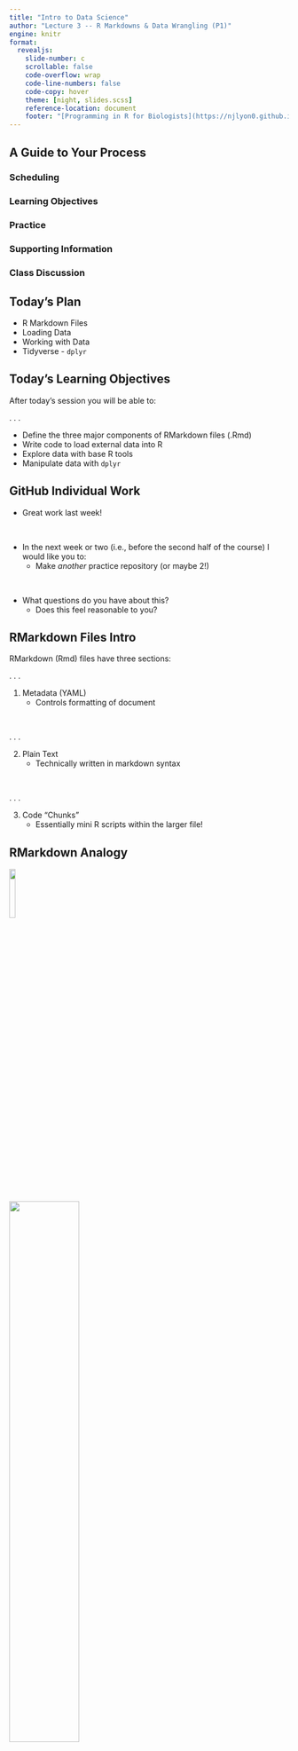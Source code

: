 ```yaml
---
title: "Intro to Data Science"
author: "Lecture 3 -- R Markdowns & Data Wrangling (P1)"
engine: knitr
format: 
  revealjs: 
    slide-number: c
    scrollable: false
    code-overflow: wrap
    code-line-numbers: false
    code-copy: hover
    theme: [night, slides.scss]
    reference-location: document
    footer: "[Programming in R for Biologists](https://njlyon0.github.io/teach_r-for-biologists/)"
---
```


## A Guide to Your Process

### [Scheduling]{.blue}

### [Learning Objectives]{.purple}

### [Practice]{.pink}

### [Supporting Information]{.orange}

### [Class Discussion]{.gold}

## [Today's Plan]{.blue}

- R Markdown Files
- Loading Data
- Working with Data
- Tidyverse - `dplyr`

## [Today's Learning Objectives]{.purple}

After today's session you will be able to:

. . .

- Define the three major components of RMarkdown files (.Rmd)
- Write code to load external data into R
- Explore data with base R tools
- Manipulate data with `dplyr`

## [GitHub Individual Work]{.gold} {.smaller}

- Great work last week!

\

- In the next week or two (i.e., before the second half of the course) I would like you to:
    - Make _another_ practice repository (or maybe 2!)

\

- What questions do you have about this?
    - Does this feel reasonable to you?

## [RMarkdown Files Intro]{.orange} {.smaller}

RMarkdown (Rmd) files have three sections:

. . . 

1. Metadata (YAML)
    - Controls formatting of document

\

. . . 

2. Plain Text
    - Technically written in [markdown syntax]{.purple}

\

. . . 

3. Code "Chunks"
    - Essentially mini R scripts within the larger file!

## [RMarkdown Analogy]{.orange}

![](images/logo-r.png){.absolute top=110 left=160 width="15%"}

![](images/chocolate.png){.absolute top=300 left=-10 width="50%"}

![](images/hex-rmarkdown.png){.absolute top=105 left=720 width="11%"}

![](images/cookie.png){.absolute top=250 left=625 width="30%"}

## [Rmds Part 1: Metadata]{.orange} {.smaller}

- Document formatting metadata is called YAML
    - <u>Y</u>et <u>A</u>nother <u>M</u>arkup <u>L</u>anguage

\

. . .

- Defines document header information & formatting
    - Title, Author, Date
    - File output type

\

. . .


- Output options:
    - HTML = like a webpage but outputs as a file rather than a living website
    - PDF

## [Rmds Part 2: Plain Text]{.orange} 

- Write text just like you would in MS Word / etc.

\

. . .

- _But_, there is no toolbar with buttons for doing formatting

\

. . . 

- Instead [Markdown syntax]{.purple} is required to accomplish these tweaks

## [Markdown Syntax]{.orange} {.smaller}

- Your function tutorials have four **required** markdown styles:

\

. . .

1. \# = headings (_more_ \# = _smaller_ heading)
2. \_text\_ = italics
3. \*\*text\*\* = bold
4. \[text\]\(link\) = hyperlinked text

\

Other format options here: [markdownguide.org/basic-syntax](https://markdownguide.offshoot.io/basic-syntax/)

## [Rmds Part 3: Code Chunks]{.orange} {.smaller}

Let's look at the structure of an example code chunk

:::{.r-stack}

![](images/code-chunk.png){.fragment .fade-out}

![](images/code-chunk-annotated.png){.fragment}

:::

\

. . .

Note that chunk definition must be formatted like:

    - ```{language chunk_name, option_1, option_2, ...}

## [Code Chunks Options]{.orange}

Let's check out three crucial code chunk options!

. . . 

<p align="center">
<img src="images/code-chunk-options.png" width="120%">
</p>

. . .

- For a full list of options see [here](www.rstudio.com/wp-content/uploads/2015/03/rmarkdown-reference.pdf)

## [Practice: RMarkdown Files]{.pink} {.smaller}

![](images/hex-rmarkdown.png){.absolute top=0 left=1100 width="12%"}

- Install the `rmarkdown` package
    - Remember to use the `install.packages` function

\

. . .

2. Create a new RMarkdown file!
    - File `r fontawesome::fa("arrow-right", a11y = "sem")` New File `r fontawesome::fa("arrow-right", a11y = "sem")` R Markdown...
    - In resulting pop-up, skip to bottom and click "OK"

\

. . .

3. Look at (1) YAML, (2) Plain text, and (3) code chunks

    - Take notes on anything that jumps out at you

\

. . .

4. Click the "knit" button

## [Temperature Check]{.purple}

#### How are you Feeling?

<p align="center">
<img src="comics/debugging.png" alt="Comic-style graph depicting someone's emotional state as they debug code (from initial struggle and defeat to eventual triumph)">
</p>

## [Loading Data]{.orange}

- Function to use depends on file type
    - CSV = `read.csv`
    - MS Excel = `readxl::read_excel`

\

. . .

- Need to assign to an object to use the data!

```.r
my_data <- read.csv(file = "my_data_file.csv")
```

## [Download Example Data]{.gold}

1. From the course page, download "minnow.csv"

\

2. Move "minnow.csv" from your "Downloads" folder to your RStudio Project folder

\

3. Make a new script for today's lecture

## [Practice: Load Data]{.pink}

![](images/hex-dplyr.png){.absolute top=0 left=1100 width="12%"}

- Now, use `read.csv` to read "minnow.csv" into R
    - Remember to assign it to an object!

\

. . . 

- First thing after reading in data: _<u>check structure</u>!_
    - Can use `str` or `dplyr::glimpse`

\

- What do you see?

## [Exploring Data with Base R]{.orange}

Two ways in base R to access data:

\

. . . 

1. Bracket notation (works similar to vectors)

\

. . . 

2. Dollar sign ($) notation

## [Bracket Notation]{.orange} {.smaller}

- The syntax is: `data[row number, column number]`

\

. . . 

- Let's look at some example cases

```.r
# Get first column
my_df[,1]

# Get first row
my_df[1,]

# Get the value in the tenth row and fourth column
my_df[10, 4]
```

\

. . . 

- Note that concatenation works here too!
    - e.g., `my_df[c(1, 2, 3), 1]`

## [Dollar Sign Notations]{.orange}

- The syntax is: `data$column`

\

. . . 

- Let's look at an example

```.r
# Get the column titled "species"
my_df$species
```

\

. . . 

- Note that this **does not** work for rows!

## [Practice: Base R Data Exploration]{.pink} {.smaller}

1. Using bracket notation:
    - Access the 7th row of the minnow data
    - Access the 5th column of the minnow data
    - What is the value in the 21st row and 3rd column?

\

. . . 

2. Using dollar sign notation:
    - Check the "diameter" column
    - Look at the "species" column

## [Tidyverse Background]{.orange} {.smaller}

- Ecosystem of inter-related packages & functions
    - Very human-readable
    - Extremely popular & commonly-used

![](images/hex-tidyverse.png){.absolute top=225 left=381 width="25%"}
![](images/hex-dplyr.png){.absolute top=500 left=0 width="12%"}

![](images/hex-ggplot2.png){.absolute top=500 left=150 width="12%"}

![](images/hex-tidyr.png){.absolute top=500 left=300 width="12%"}

![](images/hex-purrr.png){.absolute top=500 left=450 width="12%"}

![](images/hex-readr.png){.absolute top=500 left=600 width="12%"}

![](images/hex-tibble.png){.absolute top=500 left=750 width="12%"}

![](images/hex-magrittr.png){.absolute top=500 left=900 width="12%"}

## [`dplyr` Part 1: `filter`]{.orange} {.smaller}

- Subset using conditionals with `filter`
    - `dplyr::filter` == `subset`

\

```.r
# Subset to only butterfly milkweed records
milkweed <- dplyr::filter(.data = flowers, species == "Asclepias tuberosa")
```

\

. . .

- Can use `filter` instead of `subset` just to live fully in the Tidyverse
    - Ultimately a style choice so your call!

\

- Remember our discussion of [conditionals]{.blue} last week? 
    - Types include: `==`, `|`, `&`, `%in%`, `!=`

## [`dplyr` Part 2: `mutate`]{.orange} {.smaller}

- Make new columns with `mutate`

\

- Can create multiple columns at the same time
```.r
mutate(.data = my_df, new1 = ...,
                      new2 = ...,
                      new3 = new1 / new2)
```

\

. . .

- Has optional `.after` argument to specify where you want the new column
```.r
my_df2, <- mutate(.data = my_df, weight_lb = weight_kg * 2.2,
                  .after = weight_kg)
```

## [Column Naming Aside]{.orange} {.smaller} 

- Avoid spaces or hyphens (`-`) in column names
    - Programming languages don't like these characters in column names

. . .

<p align="center">
<img src="comics/case-options.jpg" alt="Comic depicting multiple case options used in coding as the things they're named after" width="70%">
</p>

## [`dplyr` Part 3: `select`]{.orange} {.smaller}

- Pick columns to keep or remove with `select`

\

. . .

- Can choose columns to _keep_ or to _remove_
```.r
# Keep only species information and count columns
select(.data = my_df, species, count)

# Remove the weight column
select(.data = my_df, -weight_kg)
```

\

. . .

- Notice that column names are **not** in quotes
    - This is one of the special properties of the Tidyverse

## [Practice: Wrangling with `dplyr`]{.pink} {.smaller}

![](images/hex-dplyr.png){.absolute top=0 left=1100 width="12%"}

1. Filter the minnow data to only cases where the species is Stoneroller or Chub
    - There are (at least) three ways of doing this; can you identify them all?

. . .

2. For that subset, make new columns where river depth and fish nest diameter are in meters

. . .

3. Next, keep only the transect, species, diameter in meters, and depth in meters columns
    - There are two ways of doing this; can you identify them both?

\

. . .

4. Check your work! What are the dimensions of the final data object?

. . . 

- Should be 14 rows and 4 columns

## [Temperature Check]{.purple}

#### How are you Feeling?

<p align="center">
<img src="comics/debugging.png" alt="Comic-style graph depicting someone's emotional state as they debug code (from initial struggle and defeat to eventual triumph)">
</p>

## [Upcoming Due Dates]{.blue} {.smaller}

::::{.columns}

:::{.column width="50%"}

### Due before lab

#### (By midnight)

- Muddiest Point \#3

:::

:::{.column width="50%"}

### Due before lecture

#### (By midnight)

- Homework \#3
- Pick 7-10 possible functions for Function Tutorial assignment
    - Visit: [cran.r-project.org](https://cran.r-project.org/)
    - Click "Packages" in left sidebar
    - Click "Table of available packages, sorted by name"
    - Your possible functions must be from these packages!

:::

::::

